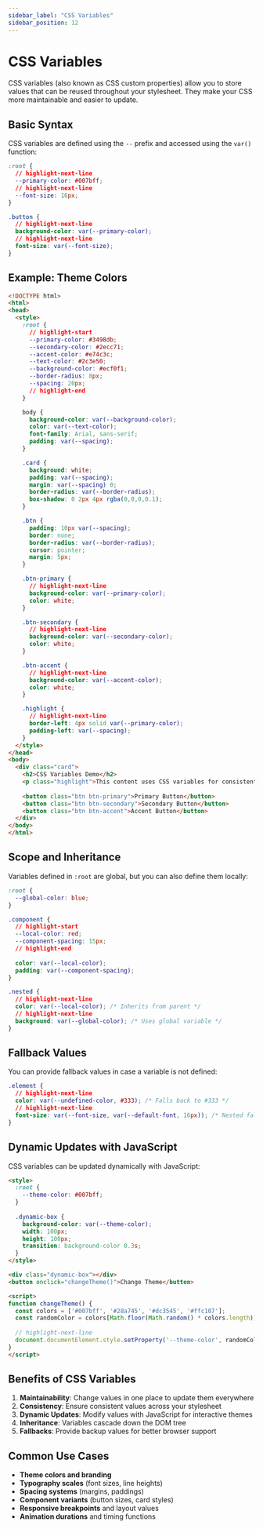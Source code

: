 ```yaml
---
sidebar_label: "CSS Variables"
sidebar_position: 12
---
```



# CSS Variables

CSS variables (also known as CSS custom properties) allow you to store values that can be reused throughout your stylesheet. They make your CSS more maintainable and easier to update.

## Basic Syntax

CSS variables are defined using the `--` prefix and accessed using the `var()` function:

```css title="styles.css"
:root {
  // highlight-next-line
  --primary-color: #007bff;
  // highlight-next-line
  --font-size: 16px;
}

.button {
  // highlight-next-line
  background-color: var(--primary-color);
  // highlight-next-line
  font-size: var(--font-size);
}
```

## Example: Theme Colors

<BrowserWindow>

```html title="index.html"
<!DOCTYPE html>
<html>
<head>
  <style>
    :root {
      // highlight-start
      --primary-color: #3498db;
      --secondary-color: #2ecc71;
      --accent-color: #e74c3c;
      --text-color: #2c3e50;
      --background-color: #ecf0f1;
      --border-radius: 8px;
      --spacing: 20px;
      // highlight-end
    }

    body {
      background-color: var(--background-color);
      color: var(--text-color);
      font-family: Arial, sans-serif;
      padding: var(--spacing);
    }

    .card {
      background: white;
      padding: var(--spacing);
      margin: var(--spacing) 0;
      border-radius: var(--border-radius);
      box-shadow: 0 2px 4px rgba(0,0,0,0.1);
    }

    .btn {
      padding: 10px var(--spacing);
      border: none;
      border-radius: var(--border-radius);
      cursor: pointer;
      margin: 5px;
    }

    .btn-primary {
      // highlight-next-line
      background-color: var(--primary-color);
      color: white;
    }

    .btn-secondary {
      // highlight-next-line
      background-color: var(--secondary-color);
      color: white;
    }

    .btn-accent {
      // highlight-next-line
      background-color: var(--accent-color);
      color: white;
    }

    .highlight {
      // highlight-next-line
      border-left: 4px solid var(--primary-color);
      padding-left: var(--spacing);
    }
  </style>
</head>
<body>
  <div class="card">
    <h2>CSS Variables Demo</h2>
    <p class="highlight">This content uses CSS variables for consistent theming.</p>
    
    <button class="btn btn-primary">Primary Button</button>
    <button class="btn btn-secondary">Secondary Button</button>
    <button class="btn btn-accent">Accent Button</button>
  </div>
</body>
</html>
```

</BrowserWindow>

## Scope and Inheritance

Variables defined in `:root` are global, but you can also define them locally:

```css title="scoped-variables.css"
:root {
  --global-color: blue;
}

.component {
  // highlight-start
  --local-color: red;
  --component-spacing: 15px;
  // highlight-end
  
  color: var(--local-color);
  padding: var(--component-spacing);
}

.nested {
  // highlight-next-line
  color: var(--local-color); /* Inherits from parent */
  // highlight-next-line
  background: var(--global-color); /* Uses global variable */
}
```

## Fallback Values

You can provide fallback values in case a variable is not defined:

```css title="fallbacks.css"
.element {
  // highlight-next-line
  color: var(--undefined-color, #333); /* Falls back to #333 */
  // highlight-next-line
  font-size: var(--font-size, var(--default-font, 16px)); /* Nested fallbacks */
}
```

## Dynamic Updates with JavaScript

CSS variables can be updated dynamically with JavaScript:

```html title="dynamic-variables.html"
<style>
  :root {
    --theme-color: #007bff;
  }
  
  .dynamic-box {
    background-color: var(--theme-color);
    width: 100px;
    height: 100px;
    transition: background-color 0.3s;
  }
</style>

<div class="dynamic-box"></div>
<button onclick="changeTheme()">Change Theme</button>

<script>
function changeTheme() {
  const colors = ['#007bff', '#28a745', '#dc3545', '#ffc107'];
  const randomColor = colors[Math.floor(Math.random() * colors.length)];
  
  // highlight-next-line
  document.documentElement.style.setProperty('--theme-color', randomColor);
}
</script>
```

## Benefits of CSS Variables

1. **Maintainability**: Change values in one place to update them everywhere
2. **Consistency**: Ensure consistent values across your stylesheet
3. **Dynamic Updates**: Modify values with JavaScript for interactive themes
4. **Inheritance**: Variables cascade down the DOM tree
5. **Fallbacks**: Provide backup values for better browser support

## Common Use Cases

- **Theme colors and branding**
- **Typography scales** (font sizes, line heights)
- **Spacing systems** (margins, paddings)
- **Component variants** (button sizes, card styles)
- **Responsive breakpoints** and layout values
- **Animation durations** and timing functions